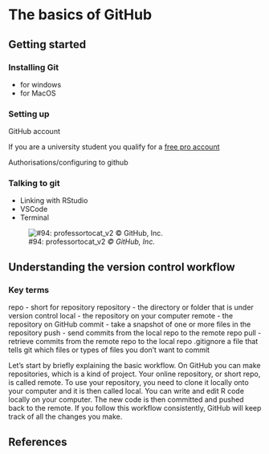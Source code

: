 # The basics of GitHub

## Getting started

### Installing Git

- for windows
- for MacOS

### Setting up

GitHub account

::: {.callout-note}
If you are a university student you qualify for a [free pro account](https://education.github.com/pack)
:::


Authorisations/configuring to github

### Talking to git

- Linking with RStudio
- VSCode
- Terminal


::: {.column-margin}
![#94: professortocat_v2 *© GitHub, Inc.*](assets/octocats/Professortocat_v2.png)
:::

## Understanding the version control workflow

### Key terms

repo - short for repository
repository - the directory or folder that is under version control
local - the repository on your computer
remote - the repository on GitHub
commit - take a snapshot of one or more files in the repository
push - send commits from the local repo to the remote repo
pull - retrieve commits from the remote repo to the local repo
.gitignore a file that tells git which files or types of files you don’t want to commit

Let’s start by briefly explaining the basic workflow. On GitHub you can make repositories, which is a kind of project. Your online repository, or short repo, is called remote. To use your repository, you need to clone it locally onto your computer and it is then called local. You can write and edit R code locally on your computer. The new code is then committed and pushed back to the remote. If you follow this workflow consistently, GitHub will keep track of all the changes you make.

## References {.unnumbered}

::: {#refs}
:::